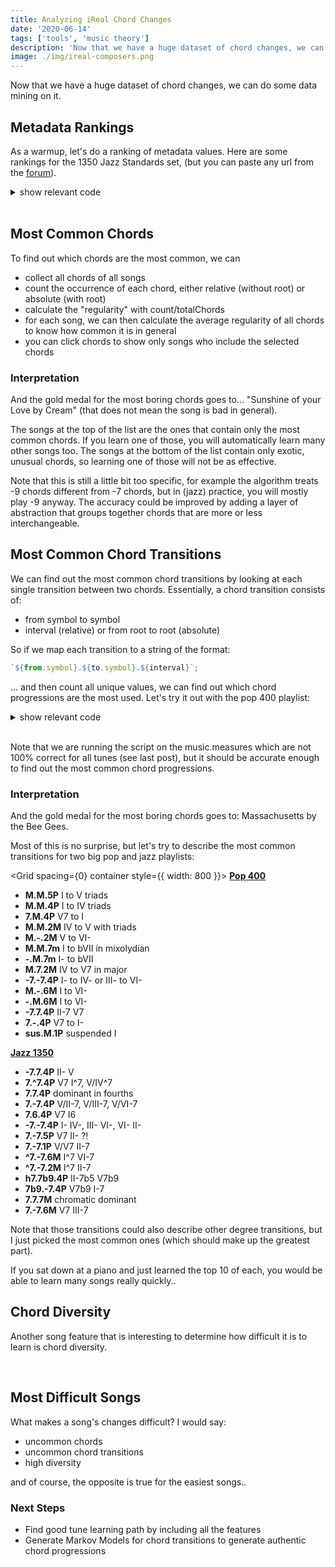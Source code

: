 ```yaml
---
title: Analyzing iReal Chord Changes
date: '2020-06-14'
tags: ['tools', 'music theory']
description: 'Now that we have a huge dataset of chord changes, we can do some data mining on it.'
image: ./img/ireal-composers.png 
---
```



Now that we have a huge dataset of chord changes, we can do some data mining on it.

## Metadata Rankings

As a warmup, let's do a ranking of metadata values. Here are some rankings for the 1350 Jazz Standards set, (but you can paste any url from the [forum](https://www.irealb.com/forums/)).

<RealRanking url={standards} property="composer" />

<details>
<summary>show relevant code</summary>

```ts
export function countUnique(values) {
  return values
    .filter((c, i, a) => a.indexOf(c) === i) // filter out duplicates
    .map((value) => ({
      // count items that have the value
      value,
      count: values.filter((v) => v === value).length,
    }));
}
export function topValues(songs, property) {
  return countUnique(songs.map((song) => song[property]))
    .sort((a, b) => b.count - a.count) // sort by count
    .slice(0, 20); // only use top 20
}
```

</details>

<br />

## Most Common Chords

To find out which chords are the most common, we can

- collect all chords of all songs
- count the occurrence of each chord, either relative (without root) or absolute (with root)
- calculate the "regularity" with count/totalChords
- for each song, we can then calculate the average regularity of all chords to know how common it is in general
- you can click chords to show only songs who include the selected chords

<RealChords url={standards} />

### Interpretation

And the gold medal for the most boring chords goes to... "Sunshine of your Love by Cream" (that does not mean the song is bad in general).

The songs at the top of the list are the ones that contain only the most common chords.
If you learn one of those, you will automatically learn many other songs too.
The songs at the bottom of the list contain only exotic, unusual chords, so learning one of those will not be as effective.

Note that this is still a little bit too specific, for example the algorithm treats -9 chords different from -7 chords, but in (jazz) practice, you will mostly play -9 anyway.
The accuracy could be improved by adding a layer of abstraction that groups together chords that are more or less interchangeable.

## Most Common Chord Transitions

We can find out the most common chord transitions by looking at each single transition between two chords.
Essentially, a chord transition consists of:

- from symbol to symbol
- interval (relative) or from root to root (absolute)

So if we map each transition to a string of the format:

```js
`${from.symbol}.${to.symbol}.${interval}`;
```

... and then count all unique values, we can find out which chord progressions are the most used.
Let's try it out with the pop 400 playlist:

<RealTransitions url={pop400} />

<details>
<summary>show relevant code</summary>

```ts
function getChord(_chord) {
  const [chord, bass] = (_chord || '').split('/');
  const symbol = chord.replace(/[A-G][b#]*/g, '');
  return {
    root: chord.replace(symbol, ''),
    symbol: symbol || 'M',
    bass,
  };
}
function getTransitions(songs, relative = true, semitones = false) {
  let changes = [];
  songs.forEach((song) => {
    const transitions = song.music.measures
      .flat() // flatten measures as we don't care about rhythm
      .map((chord, index, chords) => {
        const [from, to] = [chord || '0', chords[(index + 1) % chords.length] || '0'].map((c) => getChord(c)); // parse chords
        if (relative) {
          // relative does only care for interval
          let interval = Interval.distance(from.root, to.root);
          if (semitones) {
            // don't care about enharmonic equivalent intervals
            interval = Interval.semitones(interval) + '';
          }
          return `${from.symbol}.${to.symbol}.${interval}`; // format to id string
        }
        return `${from.root}.${from.symbol}.${to.root}.${to.symbol}`;
      });
    changes = changes.concat(transitions); // concat song transitions
  });
  changes = changes.filter((change) => {
    // filter changes where nothing changes..
    const [fromSymbol, toSymbol, interval] = change.split('.');
    return fromSymbol !== toSymbol || interval !== '1P';
  });
  // count unique and sort by count
  return countUnique(changes).sort((a, b) => b.count - a.count);
}
```

</details>

<br />

Note that we are running the script on the music.measures which are not 100% correct for all tunes (see last post), but it should be accurate enough to find out the most common chord progressions.

### Interpretation

And the gold medal for the most boring chords goes to: Massachusetts by the Bee Gees.

Most of this is no surprise, but let's try to describe the most common transitions for two big pop and jazz playlists:

<Grid spacing={0} container style={{ width: 800 }}>
  <Grid item xs={6}>
    <strong>
      <a href="https://www.irealb.com/forums/showthread.php?8483-Pop-400">Pop 400</a>
    </strong>
    <br />
    <ul>
      <li>
        <strong>M.M.5P</strong> I to V triads
      </li>
      <li>
        <strong>M.M.4P</strong> I to IV triads
      </li>
      <li>
        <strong>7.M.4P</strong> V7 to I
      </li>
      <li>
        <strong>M.M.2M</strong> IV to V with triads
      </li>
      <li>
        <strong>M.-.2M</strong> V to VI-
      </li>
      <li>
        <strong>M.M.7m</strong> I to bVII in mixolydian
      </li>
      <li>
        <strong>-.M.7m</strong> I- to bVII
      </li>
      <li>
        <strong>M.7.2M</strong> IV to V7 in major
      </li>
      <li>
        <strong>-7.-7.4P</strong> I- to IV- or III- to VI-
      </li>
      <li>
        <strong>M.-.6M</strong> I to VI-
      </li>
      <li>
        <strong>-.M.6M</strong> I to VI-
      </li>
      <li>
        <strong>-7.7.4P</strong> II-7 V7
      </li>
      <li>
        <strong>7.-.4P</strong> V7 to I-
      </li>
      <li>
        <strong>sus.M.1P</strong> suspended I
      </li>
    </ul>
  </Grid>
  <Grid item xs={6}>
    <strong>
      <a href="https://www.irealb.com/forums/showthread.php?12753-Jazz-1350-Standards">Jazz 1350</a>
    </strong>
    <br />
    <ul>
      <li>
        <strong>-7.7.4P</strong> II- V
      </li>
      <li>
        <strong>7.^7.4P</strong> V7 I^7, V/IV^7
      </li>
      <li>
        <strong>7.7.4P</strong> dominant in fourths
      </li>
      <li>
        <strong>7.-7.4P</strong> V/II-7, V/III-7, V/VI-7
      </li>
      <li>
        <strong>7.6.4P</strong> V7 I6
      </li>
      <li>
        <strong>-7.-7.4P</strong> I- IV-, III- VI-, VI- II-
      </li>
      <li>
        <strong>7.-7.5P</strong> V7 II- ?!
      </li>
      <li>
        <strong>7.-7.1P</strong> V/V7 II-7
      </li>
      <li>
        <strong>^7.-7.6M</strong> I^7 VI-7
      </li>
      <li>
        <strong>^7.-7.2M</strong> I^7 II-7
      </li>
      <li>
        <strong>h7.7b9.4P</strong> II-7b5 V7b9
      </li>
      <li>
        <strong>7b9.-7.4P</strong> V7b9 I-7
      </li>
      <li>
        <strong>7.7.7M</strong> chromatic dominant
      </li>
      <li>
        <strong>7.-7.6M</strong> V7 III-7
      </li>
    </ul>
  </Grid>
</Grid>

Note that those transitions could also describe other degree transitions, but I just picked the most common ones (which should make up the greatest part).

If you sat down at a piano and just learned the top 10 of each, you would be able to learn many songs really quickly..

## Chord Diversity

Another song feature that is interesting to determine how difficult it is to learn is chord diversity.

<RealDiversity url={pop400} />

<br />

## Most Difficult Songs

What makes a song's changes difficult? I would say:

- uncommon chords
- uncommon chord transitions
- high diversity

and of course, the opposite is true for the easiest songs..

### Next Steps

- Find good tune learning path by including all the features
- Generate Markov Models for chord transitions to generate authentic chord progressions
